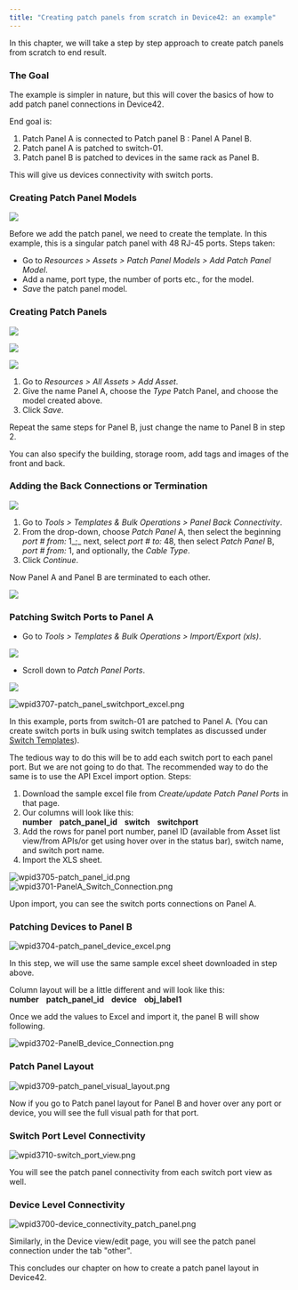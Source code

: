 ```yaml
---
title: "Creating patch panels from scratch in Device42: an example"
---
```


In this chapter, we will take a step by step approach to create patch panels from scratch to end result.

### The Goal

The example is simpler in nature, but this will cover the basics of how to add patch panel connections in Device42.

End goal is:

1. Patch Panel A is connected to Patch panel B : Panel A Panel B.
2. Patch panel A is patched to switch-01.
3. Patch panel B is patched to devices in the same rack as Panel B.

This will give us devices connectivity with switch ports.

### Creating Patch Panel Models

![](/assets/images/WEB-599_patch-panel-model-add.png)

Before we add the patch panel, we need to create the template. In this example, this is a singular patch panel with 48 RJ-45 ports. Steps taken:

- Go to _Resources > Assets > Patch Panel Models > Add Patch Panel Model_.
- Add a name, port type, the number of ports etc., for the model.
- _Save_ the patch panel model.

### Creating Patch Panels

![](/assets/images/WEB-599_patch-panels-1.png)

![](/assets/images/WEB-599_patch-panels-2.png)

![](/assets/images/WEB-599_patch-panels-3.png)

1. Go to _Resources > All Assets > Add Asset_.
2. Give the name Panel A, choose the _Type_ Patch Panel, and choose the model created above.
3. Click _Save_.

Repeat the same steps for Panel B, just change the name to Panel B in step 2.

You can also specify the building, storage room, add tags and images of the front and back.

### Adding the Back Connections or Termination

![](/assets/images/WEB-599_patch-panels-4.png)

1. Go to _Tools > Templates & Bulk Operations > Panel Back Connectivity_.
2. From the drop-down, choose _Patch Panel_ A, then select the beginning _port # from:_ 1_;_ next, select _port # to:_ 48, then select _Patch Panel_ B, _port # from:_ 1, and optionally, the _Cable Type_.
3. Click _Continue_.

Now Panel A and Panel B are terminated to each other.

![](/assets/images/WEB-599_patch-panels-5.png)

### Patching Switch Ports to Panel A

- Go to _Tools > Templates & Bulk Operations > Import/Export (xls)_.

![](/assets/images/WEB-599_patch-panel-ports-import-file-download-menu.png)

- Scroll down to _Patch Panel Ports_.

![](/assets/images/WEB-599_patch-panel-ports-import-file-download.png)

![wpid3707-patch_panel_switchport_excel.png](/assets/images/wpid3707-patch_panel_switchport_excel.png)

In this example, ports from switch-01 are patched to Panel A. (You can create switch ports in bulk using switch templates as discussed under [Switch Templates](infrastructure-management/ipam/switch-templates.mdx)).

The tedious way to do this will be to add each switch port to each panel port. But we are not going to do that. The recommended way to do the same is to use the API Excel import option. Steps:

1. Download the sample excel file from _Create/update Patch Panel Ports_ in that page.
2. Our columns will look like this: **number    patch\_panel\_id    switch    switchport**
3. Add the rows for panel port number, panel ID (available from Asset list view/from APIs/or get using hover over in the status bar), switch name, and switch port name.
4. Import the XLS sheet.

![wpid3705-patch_panel_id.png](/assets/images/wpid3705-patch_panel_id.png)![wpid3701-PanelA_Switch_Connection.png](/assets/images/wpid3701-PanelA_Switch_Connection.png)

Upon import, you can see the switch ports connections on Panel A.

### Patching Devices to Panel B

![wpid3704-patch_panel_device_excel.png](/assets/images/wpid3704-patch_panel_device_excel.png)

In this step, we will use the same sample excel sheet downloaded in step above.

Column layout will be a little different and will look like this: **number    patch\_panel\_id    device    obj\_label1**

Once we add the values to Excel and import it, the panel B will show following.

![wpid3702-PanelB_device_Connection.png](/assets/images/wpid3702-PanelB_device_Connection.png)

### Patch Panel Layout

![wpid3709-patch_panel_visual_layout.png](/assets/images/wpid3709-patch_panel_visual_layout.png)

Now if you go to Patch panel layout for Panel B and hover over any port or device, you will see the full visual path for that port.

### Switch Port Level Connectivity

![wpid3710-switch_port_view.png](/assets/images/wpid3710-switch_port_view.png)

You will see the patch panel connectivity from each switch port view as well.

### Device Level Connectivity

![wpid3700-device_connectivity_patch_panel.png](/assets/images/wpid3700-device_connectivity_patch_panel.png)

Similarly, in the Device view/edit page, you will see the patch panel connection under the tab "other".

This concludes our chapter on how to create a patch panel layout in Device42.
